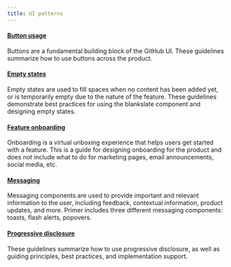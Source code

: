 ```yaml
---
title: UI patterns
---
```



#### [Button usage](/ui-patterns/button-usage)

Buttons are a fundamental building block of the GitHub UI. These guidelines summarize how to use buttons across the product.

#### [Empty states](/ui-patterns/empty-states)

Empty states are used to fill spaces when no content has been added yet, or is temporarily empty due to the nature of the feature. These guidelines demonstrate best practices for using the blankslate component and designing empty states.

#### [Feature onboarding](/ui-patterns/feature-onboarding)

Onboarding is a virtual unboxing experience that helps users get started with a feature. This is a guide for designing onboarding for the product and does not include what to do for marketing pages, email announcements, social media, etc.

#### [Messaging](/ui-patterns/messaging)

Messaging components are used to provide important and relevant information to the user, including feedback, contextual information, product updates, and more. Primer includes three different messaging components: toasts, flash alerts, popovers.

#### [Progressive disclosure](/ui-patterns/progressive-disclosure)

These guidelines summarize how to use progressive disclosure, as well as guiding principles, best practices, and implementation support.